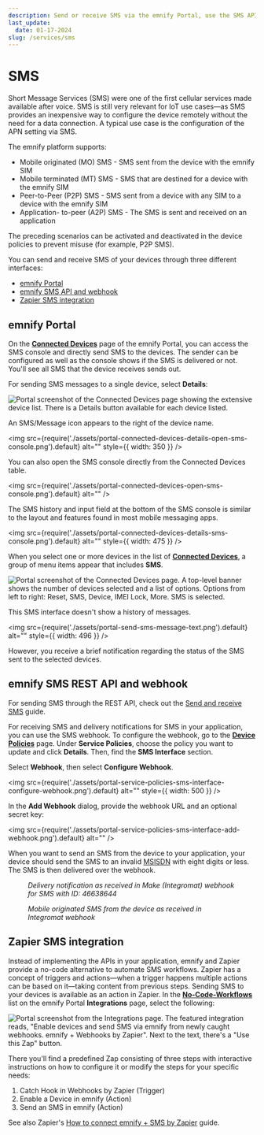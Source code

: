 ```yaml
---
description: Send or receive SMS via the emnify Portal, use the SMS APIs, or integrate Zapier
last_update:
  date: 01-17-2024
slug: /services/sms
---
```


# SMS

Short Message Services (SMS) were one of the first cellular services made available after voice.
SMS is still very relevant for IoT use cases—as SMS provides an inexpensive way to configure the device remotely without the need for a data connection.
A typical use case is the configuration of the APN setting via SMS.

The emnify platform supports:

- Mobile originated (MO) SMS - SMS sent from the device with the emnify SIM
- Mobile terminated (MT) SMS - SMS that are destined for a device with the emnify SIM
- Peer-to-Peer (P2P) SMS - SMS sent from a device with any SIM to a device with the emnify SIM
- Application- to-peer (A2P) SMS - The SMS is sent and received on an application

The preceding scenarios can be activated and deactivated in the device policies to prevent misuse (for example, P2P SMS).

You can send and receive SMS of your devices through three different interfaces:

- [emnify Portal](#emnify-portal)
- [emnify SMS API and webhook](#emnify-sms-rest-api-and-webhook)
- [Zapier SMS integration](#zapier-sms-integration)

## emnify Portal

On the [**Connected Devices**](https://portal.emnify.com/connected-devices) page of the emnify Portal, you can access the SMS console and directly send SMS to the devices.
The sender can be configured as well as the console shows if the SMS is delivered or not.
You'll see all SMS that the device receives sends out.

For sending SMS messages to a single device, select **Details**:

![Portal screenshot of the Connected Devices page showing the extensive device list. There is a Details button available for each device listed.](assets/portal-connected-devices-details-button.png)

An SMS/Message icon appears to the right of the device name.

<img
  src={require('./assets/portal-connected-devices-details-open-sms-console.png').default}
  alt=""
  style={{ width: 350 }}
/>

You can also open the SMS console directly from the Connected Devices table.

<img
  src={require('./assets/portal-connected-devices-open-sms-console.png').default}
  alt=""
/>

The SMS history and input field at the bottom of the SMS console is similar to the layout and features found in most mobile messaging apps.

<img
  src={require('./assets/portal-connected-devices-details-sms-console.png').default}
  alt=""
  style={{ width: 475 }}
/>

When you select one or more devices in the list of [**Connected Devices**](https://portal.emnify.com/connected-devices), a group of menu items appear that includes **SMS**.

![Portal screenshot of the Connected Devices page. A top-level banner shows the number of devices selected and a list of options. Options from left to right: Reset, SMS, Device, IMEI Lock, More. SMS is selected.](assets/portal-connected-devices-sms.png)

This SMS interface doesn't show a history of messages.

<img
  src={require('./assets/portal-send-sms-message-text.png').default}
  alt=""
  style={{ width: 496 }}
/>

However, you receive a brief notification regarding the status of the SMS sent to the selected devices.

## emnify SMS REST API and webhook

For sending SMS through the REST API, check out the [Send and receive SMS](/rest/sms-operations) guide.

For receiving SMS and delivery notifications for SMS in your application, you can use the SMS webhook.
To configure the webhook, go to the [**Device Policies**](https://portal.emnify.com/device-policies) page.
Under **Service Policies**, choose the policy you want to update and click **Details**.
Then, find the **SMS Interface** section.

Select **Webhook**, then select **Configure Webhook**.

<img
  src={require('./assets/portal-service-policies-sms-interface-configure-webhook.png').default}
  alt=""
  style={{ width: 500 }}
/>

In the **Add Webhook** dialog, provide the webhook URL and an optional secret key:

<img
  src={require('./assets/portal-service-policies-sms-interface-add-webhook.png').default}
  alt=""
/>

When you want to send an SMS from the device to your application, your device should send the SMS to an invalid [MSISDN](/glossary#msisdn) with eight digits or less.
The SMS is then delivered over the webhook.

<figure>
  <img
    src={require('./assets/delivery-notification.png').default}
    alt=""
    style={{ width: 400 }}
  />
  <figcaption>
    <em>
      Delivery notification as received in Make (Integromat) webhook for SMS with ID: 46638644
    </em>
  </figcaption>
</figure>

<figure>
  <img
    src={require('./assets/mosms.png').default}
    alt=""
    style={{ width: 400 }}
  />
  <figcaption>
    <em>
      Mobile originated SMS from the device as received in Integromat webhook
    </em>
  </figcaption>
</figure>

## Zapier SMS integration

Instead of implementing the APIs in your application, emnify and Zapier provide a no-code alternative to automate SMS workflows.
Zapier has a concept of triggers and actions—when a trigger happens multiple actions can be based on it—taking content from previous steps.
Sending SMS to your devices is available as an action in Zapier.
In the [**No-Code-Workflows**](https://portal.emnify.com/integrations#no-code-workflows) list on the emnify Portal **Integrations** page, select the following:

![Portal screenshot from the Integrations page. The featured integration reads, "Enable devices and send SMS via emnify from newly caught webhooks. emnify + Webhooks by Zapier". Next to the text, there's a "Use this Zap" button.](assets/portal-integrations-sms-webhooks-zapier.png)

There you'll find a predefined Zap consisting of three steps with interactive instructions on how to configure it or modify the steps for your specific needs:

1. Catch Hook in Webhooks by Zapier (Trigger)
1. Enable a Device in emnify (Action)
1. Send an SMS in emnify (Action)

See also Zapier's [How to connect emnify + SMS by Zapier](https://zapier.com/apps/emnify/integrations/sms) guide.
